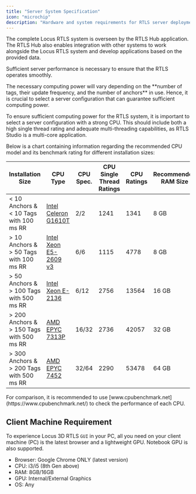 ```yaml
---
title: "Server System Specification"
icon: "microchip"
description: "Hardware and system requirements for RTLS server deployment"
---
```


The complete Locus RTLS system is overseen by the RTLS Hub application. The RTLS Hub also enables integration with other systems to work alongside the Locus RTLS system and develop applications based on the provided data.

Sufficient server performance is necessary to ensure that the RTLS operates smoothly.

<Callout type="warning" emoji="⚠️">
  The necessary computing power will vary depending on the **number of tags, their update frequency, and the number of anchors** in use. Hence, it is crucial to select a server configuration that can guarantee sufficient computing power.
</Callout>

To ensure sufficient computing power for the RTLS system, it is important to select a server configuration with a strong CPU. This should include both a high single thread rating and adequate multi-threading capabilities, as RTLS Studio is a multi-core application.

Below is a chart containing information regarding the recommended CPU model and its benchmark rating for different installation sizes:

| Installation Size                                | CPU Type                                                                                                     | CPU Spec. | CPU Single Thread Ratings | CPU Ratings | Recommended RAM Size |
| ------------------------------------------------ | ------------------------------------------------------------------------------------------------------------ | --------- | ------------------------- | ----------- | -------------------- |
| \< 10 Anchors & <br /> \< 10 Tags with 100 ms RR | [ Intel Celeron G1610T](https://www.cpubenchmark.net/cpu.php?cpu=Intel+Celeron+G1610T+%40+2.30GHz\&id=2075)  | 2/2       | 1241                      | 1341        | 8 GB                 |
| > 10 Anchors & <br /> > 50 Tags with 100 ms RR   | [Intel Xeon E5-2609 v3](https://www.cpubenchmark.net/cpu.php?cpu=Intel+Xeon+E5-2609+v3+%40+1.90GHz\&id=2427) | 6/6       | 1115                      | 4778        | 8 GB                 |
| > 50 Anchors & <br /> > 100 Tags with 500 ms RR  | [Intel Xeon E-2136](https://www.cpubenchmark.net/cpu.php?cpu=Intel+Xeon+E-2136+%40+3.30GHz\&id=3363)         | 6/12      | 2756                      | 13564       | 16 GB                |
| > 200 Anchors & <br /> > 150 Tags with 500 ms RR | [AMD EPYC 7313P](https://www.cpubenchmark.net/cpu.php?cpu=AMD+EPYC+7313P\&id=4407)                           | 16/32     | 2736                      | 42057       | 32 GB                |
| > 300 Anchors & <br /> > 200 Tags with 500 ms RR | [AMD EPYC 7452](https://www.cpubenchmark.net/cpu.php?cpu=AMD+EPYC+7452\&id=3600)                             | 32/64     | 2290                      | 53478       | 64 GB                |

<Callout type="info" emoji="ℹ️">
  For comparison, it is recommended to use [www.cpubenchmark.net](https://www.cpubenchmark.net/) to check the performance of each CPU.
</Callout>

## Client Machine Requirement

To experience Locus 3D RTLS `GUI` in your PC, all you need on your client machine (PC) is the latest browser and a lightweight GPU. Notebook GPU is also supported.

* Browser: Google Chrome ONLY (latest version)
* CPU: i3/i5 (8th Gen above)
* RAM: 8GB/16GB
* GPU: Internal/External Graphics
* OS: Any
